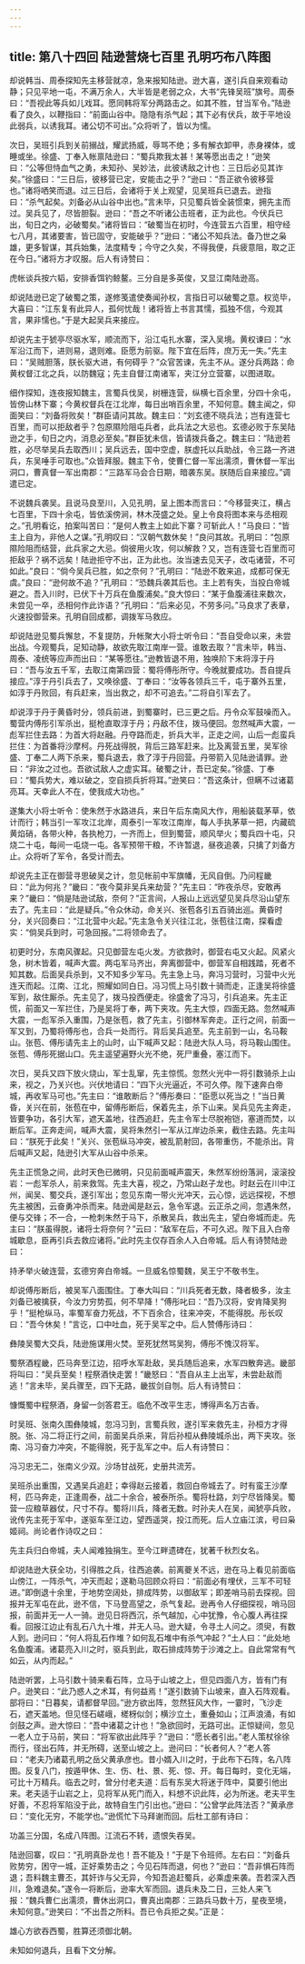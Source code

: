 ```yaml
---
---
---
```

title: 第八十四回 陆逊营烧七百里 孔明巧布八阵图
---

却说韩当、周泰探知先主移营就凉，急来报知陆逊。逊大喜，遂引兵自来观看动静；只见平地一屯，不满万余人，大半皆是老弱之众，大书“先锋吴班”旗号。周泰曰：“吾视此等兵如儿戏耳。愿同韩将军分两路击之。如其不胜，甘当军令。”陆逊看了良久，以鞭指曰：“前面山谷中。隐隐有杀气起；其下必有伏兵，故于平地设此弱兵，以诱我耳。诸公切不可出。”众将听了，皆以为懦。

次日，吴班引兵到关前搦战，耀武扬威，辱骂不绝；多有解衣卸甲，赤身裸体，或睡或坐。徐盛、丁奉入帐禀陆逊曰：“蜀兵欺我太甚！某等愿出击之！”逊笑曰：“公等但恃血气之勇，未知孙、吴妙法，此彼诱敌之计也：三日后必见其诈矣。”徐盛曰：“三日后，彼移营已定，安能击之乎？”逊曰：“吾正欲令彼移营也。”诸将哂笑而退。过三日后，会诸将于关上观望，见吴班兵已退去。逊指曰：“杀气起矣。刘备必从山谷中出也。”言未毕，只见蜀兵皆全装惯束，拥先主而过。吴兵见了，尽皆胆裂。逊曰：“吾之不听诸公击班者，正为此也。今伏兵已出，旬日之内，必破蜀矣。”诸将皆曰：“破蜀当在初时，今连营五六百里，相守经七八月，其诸要害，皆已固守，安能破乎？”逊曰：“诸公不知兵法。备乃世之枭雄，更多智谋，其兵始集，法度精专；今守之久矣，不得我便，兵疲意阻，取之正在今日。”诸将方才叹服。后人有诗赞曰：

虎帐谈兵按六韬，安排香饵钓鲸鳌。三分自是多英俊，又显江南陆逊高。

却说陆逊已定了破蜀之策，遂修笺遣使奏闻孙权，言指日可以破蜀之意。权览毕，大喜曰：“江东复有此异人，孤何忧哉！诸将皆上书言其懦，孤独不信，今观其言，果非懦也。”于是大起吴兵来接应。

却说先主于猇亭尽驱水军，顺流而下，沿江屯扎水寨，深入吴境。黄权谏曰：“水军沿江而下，进则易，退则难。臣愿为前驱。陛下宜在后阵，庶万无一失。”先主曰：“吴贼胆落，朕长驱大进，有何碍乎？”众官苦谏，先主不从。遂分兵两路：命黄权督江北之兵，以防魏寇；先主自督江南诸军，夹江分立营寨，以图进取。

细作探知，连夜报知魏主，言蜀兵伐吴，树栅连营，纵横七百余里，分四十余屯，皆傍山林下寨；今黄权督兵在江北岸，每日出哨百余里，不知何意。魏主闻之，仰面笑曰：“刘备将败矣！”群臣请问其故。魏主曰：“刘玄德不晓兵法；岂有连营七百里，而可以拒敌者乎？包原隰险阻屯兵者，此兵法之大忌也。玄德必败于东吴陆逊之手，旬日之内，消息必至矣。”群臣犹未信，皆请拨兵备之。魏主曰：“陆逊若胜，必尽举吴兵去取西川；吴兵远去，国中空虚，朕虚托以兵助战，令三路一齐进兵，东吴唾手可取也。”众皆拜服。魏主下令，使曹仁督一军出濡须，曹休督一军出洞口，曹真督一军出南郡：“三路军马会合日期，暗袭东吴。朕随后自来接应。”调遣已定。

不说魏兵袭吴。且说马良至川，入见孔明，呈上图本而言曰：“今移营夹江，横占七百里，下四十余屯，皆依溪傍涧，林木茂盛之处。皇上令良将图本来与丞相观之。”孔明看讫，拍案叫苦曰：“是何人教主上如此下寨？可斩此人！”马良曰：“皆主上自为，非他人之谋。”孔明叹曰：“汉朝气数休矣！”良问其故。孔明曰：“包原隰险阻而结营，此兵家之大忌。倘彼用火攻，何以解救？又，岂有连营七百里而可拒敌乎？祸不远矣！陆逊拒守不出，正为此也。汝当速去见天子，改屯诸营，不可如此。”良曰：“倘今吴兵已胜，如之奈何？”孔明曰：“陆逊不敢来追，成都可保无虞。”良曰：“逊何故不追？”孔明曰：“恐魏兵袭其后也。主上若有失，当投白帝城避之。吾入川时，已伏下十万兵在鱼腹浦矣。”良大惊曰：“某于鱼腹浦往来数次，未尝见一卒，丞相何作此诈语？”孔明曰：“后来必见，不劳多问。”马良求了表章，火速投御营来。孔明自回成都，调拨军马救应。

却说陆逊见蜀兵懈怠，不复提防，升帐聚大小将士听令曰：“吾自受命以来，未尝出战。今观蜀兵，足知动静，故欲先取江南岸一营。谁敢去取？”言未毕，韩当、周泰、凌统等应声而出曰：“某等愿往。”逊教皆退不用，独唤阶下末将淳于丹曰：“吾与汝五千军，去取江南第四营：蜀将傅彤所守。今晚就要成功。吾自提兵接应。”淳于丹引兵去了，又唤徐盛、丁奉曰：“汝等各领兵三千，屯于寨外五里，如淳于丹败回，有兵赶来，当出救之，却不可追去。”二将自引军去了。

却说淳于丹于黄昏时分，领兵前进，到蜀寨时，已三更之后。丹令众军鼓噪而入。蜀营内傅彤引军杀出，挺枪直取淳于丹；丹敌不住，拨马便回。忽然喊声大震，一彪军拦住去路：为首大将赵融。丹夺路而走，折兵大半，正走之间，山后一彪蛮兵拦住：为首番将沙摩柯。丹死战得脱，背后三路军赶来。比及离营五里，吴军徐盛、丁奉二人两下杀来，蜀兵退去，救了淳于丹回营。丹带箭入见陆逊请罪。逊曰：“非汝之过也。吾欲试敌人之虚实耳。破蜀之计，吾已定矣。”徐盛、丁奉曰：“蜀兵势大，难以破之，空自损兵折将耳。”逊笑曰：“吾这条计，但瞒不过诸葛亮耳。天幸此人不在，使我成大功也。”

遂集大小将士听令：使朱然于水路进兵，来日午后东南风大作，用船装载茅草，依计而行；韩当引一军攻江北岸，周泰引一军攻江南岸，每人手执茅草一把，内藏硫黄焰硝，各带火种，各执枪刀，一齐而上，但到蜀营，顺风举火；蜀兵四十屯，只烧二十屯，每间一屯烧一屯。各军预带干粮，不许暂退，昼夜追袭，只擒了刘备方止。众将听了军令，各受计而去。

却说先主正在御营寻思破吴之计，忽见帐前中军旗幡，无风自倒。乃问程畿曰：“此为何兆？”畿曰：“夜今莫非吴兵来劫营？”先主曰：“昨夜杀尽，安敢再来？”畿曰：“倘是陆逊试敌，奈何？”正言间，人报山上远远望见吴兵尽沿山望东去了。先主曰：“此是疑兵。”令众休动，命关兴、张苞各引五百骑出巡。黄昏时分，关兴回奏曰：“江北营中火起。”先主急令关兴往江北，张苞往江南，探看虚实：“倘吴兵到时，可急回报。”二将领命去了。

初更时分，东南风骤起。只见御营左屯火发。方欲救时，御营右屯又火起。风紧火急，树木皆着，喊声大震。两屯军马齐出，奔离御营中，御营军自相践踏，死者不知其数。后面吴兵杀到，又不知多少军马。先主急上马，奔冯习营时，习营中火光连天而起。江南、江北，照耀如同白日。冯习慌上马引数十骑而走，正逢吴将徐盛军到，敌住厮杀。先主见了，拨马投西便走。徐盛舍了冯习，引兵追来。先主正慌，前面又一军拦住，乃是吴将丁奉，两下夹攻。先主大惊，四面无路。忽然喊声大震，一彪军杀入重围，乃是张苞，救了先主，引御林军奔走。正行之间，前面一军又到，乃蜀将傅彤也，合兵一处而行。背后吴兵追至。先主前到一山，名马鞍山。张苞、傅彤请先主上的山时，山下喊声又起：陆逊大队人马，将马鞍山围住。张苞、傅彤死据山口。先主遥望遍野火光不绝，死尸重叠，塞江而下。

次日，吴兵又四下放火烧山，军士乱窜，先主惊慌。忽然火光中一将引数骑杀上山来，视之，乃关兴也。兴伏地请曰：“四下火光逼近，不可久停。陛下速奔白帝城，再收军马可也。”先主曰：“谁敢断后？”傅彤奏曰：“臣愿以死当之！”当日黄昏，关兴在前，张苞在中，留傅彤断后，保着先主，杀下山来。吴兵见先主奔走，皆要争功，各引大军，遮天盖地，往西追赶，先主令军士尽脱袍铠，塞道而焚，以断后军。正奔走间，喊声大震，吴将朱然引一军从江岸边杀来，截住去路。先主叫曰：“朕死于此矣！”关兴、张苞纵马冲突，被乱箭射回，各带重伤，不能杀出。背后喊声又起，陆逊引大军从山谷中杀来。

先主正慌急之间，此时天色已微明，只见前面喊声震天，朱然军纷纷落涧，滚滚投岩：一彪军杀人，前来救驾。先主大喜，视之，乃常山赵子龙也。时赵云在川中江州，闻吴、蜀交兵，遂引军出；忽见东南一带火光冲天，云心惊，远远探视，不想先主被困，云奋勇冲杀而来。陆逊闻是赵云，急令军退。云正杀之间，忽遇朱然，便与交锋；不一合，一枪刺朱然于马下，杀散吴兵，救出先主，望白帝城而走。先主曰：“朕虽得脱，诸将士将奈何？”云曰：“敌军在后，不可久迟。陛下且入白帝城歇息，臣再引兵去救应诸将。”此时先主仅存百余人入白帝城。后人有诗赞陆逊曰：

持矛举火破连营，玄德穷奔白帝城。一旦威名惊蜀魏，吴王宁不敬书生。

却说傅彤断后，被吴军八面围住。丁奉大叫曰：“川兵死者无数，降者极多，汝主刘备已被擒获，今汝力穷势孤，何不早降！”傅彤叱曰：“吾乃汉将，安肯降吴狗乎！”挺枪纵马，率蜀军奋力死战，不下百余合，往来冲突，不能得脱。彤长叹曰：“吾今休矣！”言讫，口中吐血，死于吴军之中。后人赞傅彤诗曰：

彝陵吴蜀大交兵，陆逊施谋用火焚。至死犹然骂吴狗，傅彤不愧汉将军。

蜀祭酒程畿，匹马奔至江边，招呼水军赴敌，吴兵随后追来，水军四散奔逃。畿部将叫曰：“吴兵至矣！程祭酒快走罢！”畿怒曰：“吾自从主上出军，未尝赴敌而逃！”言未毕，吴兵骤至，四下无路，畿拔剑自刎。后人有诗赞曰：

慷慨蜀中程祭酒，身留一剑答君王。临危不改平生志，博得声名万古香。

时吴班、张南久围彝陵城，忽冯习到，言蜀兵败，遂引军来救先主，孙桓方才得脱。张、冯二将正行之间，前面吴兵杀来，背后孙桓从彝陵城杀出，两下夹攻。张南、冯习奋力冲突，不能得脱，死于乱军之中。后人有诗赞曰：

冯习忠无二，张南义少双。沙场甘战死，史册共流芳。

吴班杀出重围，又遇吴兵追赶；幸得赵云接着，救回白帝城去了。时有蛮王沙摩柯，匹马奔走，正逢周泰，战二十余合，被泰所杀。蜀将杜路，刘宁尽皆降吴。蜀营一应粮草器仗，尺寸不存。蜀将川兵，降者无数。时孙夫人在吴，闻猇亭兵败，讹传先主死于军中，遂驱车至江边，望西遥哭，投江而死。后人立庙江滨，号曰枭姬祠。尚论者作诗叹之曰：

先主兵归白帝城，夫人闻难独捐生。至今江畔遗碑在，犹著千秋烈女名。

却说陆逊大获全功，引得胜之兵，往西追袭。前离夔关不远，逊在马上看见前面临山傍江，一阵杀气，冲天而起；遂勒马回顾众将曰：“前面必有埋伏，三军不可轻进。”即倒退十余里，于地势空阔处，排成阵势，以御敌军；即差哨马前去探视。回报并无军屯在此，逊不信，下马登高望之，杀气复起。逊再令人仔细探视，哨马回报，前面并无一人一骑。逊见日将西沉，杀气越加，心中犹豫，令心腹人再往探看。回报江边止有乱石八九十堆，并无人马。逊大疑，令寻土人问之。须臾，有数人到。逊问曰：“何人将乱石作堆？如何乱石堆中有杀气冲起？”土人曰：“此处地名鱼腹浦。诸葛亮入川之时，驱兵到此，取石排成阵势于沙滩之上。自此常常有气如云，从内而起。”

陆逊听罢，上马引数十骑来看石阵，立马于山坡之上，但见四面八方，皆有门有户。逊笑曰：“此乃惑人之术耳，有何益焉！”遂引数骑下山坡来，直入石阵观看。部将曰：“日暮矣，请都督早回。”逊方欲出阵，忽然狂风大作，一霎时，飞沙走石，遮天盖地。但见怪石嵯峨，槎枒似剑；横沙立土，重叠如山；江声浪涌，有如剑鼓之声。逊大惊曰：“吾中诸葛之计也！”急欲回时，无路可出。正惊疑间，忽见一老人立于马前，笑曰：“将军欲出此阵乎？”逊曰：“愿长者引出。”老人策杖徐徐而行，径出石阵，并无所碍，送至山坡之上。逊问曰：“长者何人？”老人答曰：“老夫乃诸葛孔明之岳父黄承彦也。昔小婿入川之时，于此布下石阵，名八阵图。反复八门，按遁甲休、生、伤、杜、景、死、惊、开。每日每时，变化无端，可比十万精兵。临去之时，曾分付老夫道：后有东吴大将迷于阵中，莫要引他出来。老夫适于山岩之上，见将军从死门而入，料想不识此阵，必为所迷。老夫平生好善，不忍将军陷没于此，故特自生门引出也。”逊曰：“公曾学此阵法否？”黄承彦曰：“变化无穷，不能学也。”逊慌忙下马拜谢而回。后杜工部有诗曰：

功盖三分国，名成八阵图。江流石不转，遗恨失吞吴。

陆逊回寨，叹曰：“孔明真卧龙也！吾不能及！”于是下令班师。左右曰：“刘备兵败势穷，困守一城，正好乘势击之；今见石阵而退，何也？”逊曰：“吾非惧石阵而退；吾料魏主曹丕，其奸诈与父无异，今知吾追赶蜀兵，必乘虚来袭。吾若深入西川，急难退矣。”遂令一将断后，逊率大军而回。退兵未及二日，三处人来飞报：“魏兵曹仁出濡须，曹休出洞口，曹真出南郡：三路兵马数十万，星夜至境，未知何意。”逊笑曰：“不出吾之所料。吾已令兵拒之矣。”正是：

雄心方欲吞西蜀，胜算还须御北朝。

未知如何退兵，且看下文分解。